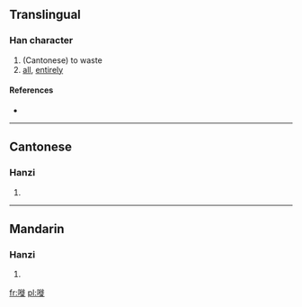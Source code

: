 ==Translingual==

===Han character===
{{Han char|rn=30|rad=口|as=11|sn=14|four=|canj=口竹人人 (RHOO)}}

# (Cantonese) to waste
# [[all]], [[entirely]]

====References====
* {{Han ref|kx=0206.201|hdz=10677.101|uh=5625|ud=22053}}

----

==Cantonese==

===Hanzi===
{{yue-hanzi|jyut=|y=saai1, saai3}}

# {{defn|Cantonese|sort=口11}}

----

==Mandarin==

===Hanzi===
{{cmn-hanzi|pin=|wg=}}

# {{defn|Mandarin|sort=口11}}

[[fr:嘥]]
[[pl:嘥]]